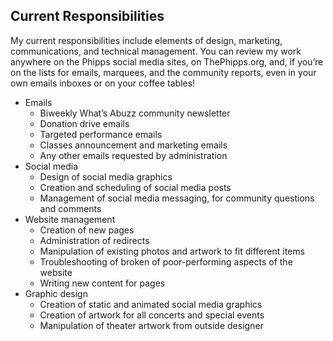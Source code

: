 ## Current Responsibilities

My current responsibilities include elements of design, marketing, communications, and technical management. You can review my work anywhere on the Phipps social media sites, on ThePhipps.org, and, if you’re on the lists for emails, marquees, and the community reports, even in your own emails inboxes or on your coffee tables! 

* Emails
    +	Biweekly What’s Abuzz community newsletter
    +	Donation drive emails
    +	Targeted performance emails
    +	Classes announcement and marketing emails
    +	Any other emails requested by administration
*	Social media
    +	Design of social media graphics
    +	Creation and scheduling of social media posts
    +	Management of social media messaging, for community questions and comments
*	Website management
    +	Creation of new pages
    +	Administration of redirects
    +	Manipulation of existing photos and artwork to fit different items
    +	Troubleshooting of broken of poor-performing aspects of the website
    +	Writing new content for pages
*	Graphic design
    +	Creation of static and animated social media graphics
    +	Creation of artwork for all concerts and special events
    +	Manipulation of theater artwork from outside designer 
